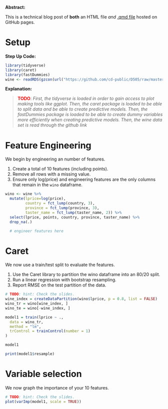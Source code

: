 **Abstract:**

This is a technical blog post of **both** an HTML file *and* [.qmd file](src/wine_features.qmd) hosted on GitHub pages.

# Setup

**Step Up Code:**
```{r}
library(tidyverse)
library(caret)
library(fastDummies)
wine <- readRDS(gzcon(url("https://github.com/cd-public/D505/raw/master/dat/wine.rds")))
```

**Explanation:**

> <span style="color:red;font-weight:bold">TODO</span>: *First, the tidyverse is loaded in order to gain access to plot making tools like ggplot. Then, the caret package is loaded to be able to split data and be able to create predictive models. Then, the fastDummies package is loaded to be able to create dummy variables more efficiently when creating predictive models. Then, the wine data set is read through the github link*

# Feature Engineering

We begin by engineering an number of features.

1. Create a total of 10 features (including points). 
2. Remove all rows with a missing value. 
3. Ensure only log(price) and engineering features are the only columns that remain in the `wino` dataframe.

```{r}
wino <- wine %>% 
  mutate(lprice=log(price),
         country = fct_lump(country, 3),
         province = fct_lump(province, 3),
         taster_name = fct_lump(taster_name, 2)) %>%
  select(lprice, points, country, province, taster_name) %>%
  drop_na(.)

  # engineer features here
```

# Caret

We now use a train/test split to evaluate the features.

1. Use the Caret library to partition the wino dataframe into an 80/20 split. 
2. Run a linear regression with bootstrap resampling. 
3. Report RMSE on the test partition of the data.

```{r}
# TODO: hint: Check the slides.
wine_index = createDataPartition(wino$lprice, p = 0.8, list = FALSE)
wino_tr = wino[wine_index, ]
wino_te = wino[-wine_index, ]

model1 = train(lprice ~ .,
  data = wino_tr,
  method = "lm",
  trControl = trainControl(number = 1)
)

model1
```

```{r}
print(model1$resample)
```


# Variable selection

We now graph the importance of your 10 features.

```{r}
# TODO: hint: Check the slides.
plot(varImp(model1, scale = TRUE))

```